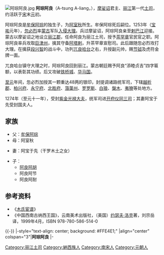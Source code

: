 [[File:阿琮阿良.jpg|thumb]]
'''阿琮阿良'''（A-tsung A-liang，{{bd|？||？||}}），[[摩娑诏|摩娑诏]]君主、[[丽江|丽江]]第一代[[丽江木氏土司|土司]]，约活跃于[[南宋|宋]]末[[元朝|元]]初。

阿琮阿良是[[牟保阿琮|牟保阿琮]]的独生子，为[[阿室秋|阿室秋]]所生。牟保阿琮死后嗣位。1253年（[[宝祐|宝祐]]元年），[[忽必烈|忽必烈]]率[[蒙古帝国|蒙古]]军队[[蒙古入侵大理|入侵大理]]。兵过摩娑诏，阿琮阿良亲至[[剌巴江|剌巴江]]迎接。蒙古以摩娑诏之地设立[[丽江郡|丽江郡]]，任命阿良为丽江土司，授予[[茶罕章|茶罕章]]官民官之职。阿琮阿良率兵攻取[[巨津州|巨津州]]，擒其守备[[阿塔剌|阿塔剌]]，升茶罕章宣慰司。此后跟随忽必烈攻打大理。在擒获[[段兴智|段兴智]]的战斗中，功列[[兀良哈台|兀良哈台]]之右，升授副元帅，赐[[节钺|节钺]]及虎符金牌一面。

兀良哈台镇守大理之时，阿琮阿良回到丽江。蒙古朝廷赐予阿良“添睦贞吉”四字匾额，以表彰其功绩。后又攻破[[铁桥城|铁桥城]]、[[华马国|华马国]]。

[[至元_(忽必烈)|至元]]年间，忽必烈加授其一颗重达48两的银印，封提调诸路统军司，下辖[[越析郡|越析郡]]、[[柏兴府|柏兴府]]、[[永宁府|永宁府]]、[[北胜府|北胜府]]、[[蒗蕖州|蒗蕖州]]、[[罗罗斯|罗罗斯]]、[[白狼|白狼]]、[[槃木|槃木]]、[[夷獠|夷獠]]等处地方。

1274年（至元十一年），受封[[光禄大夫|紫金光禄大夫]]，统军司进[[开府仪同三司|开府仪同三司]]；其妻阿宝于先受封国夫人。

==家族==
*父：[[牟保阿琮|牟保阿琮]]
*母：阿室秋

*妻：阿宝于先（干罗木土之女）

*子：
**[[阿良阿胡|阿良阿胡]]
**阿良阿节
**阿良阿耐
==参考资料==
*《[[木氏宦谱|木氏宦谱]]》
*《中国西南古纳西王国》，云南美术出版社，（美国）[[约瑟夫·洛克|约瑟夫·洛克]]著，刘宗岳译，1999年4月，ISBN 978-780-586-514-0

{{-}}
{{start box}}
|-style="text-align: center; background: #FFE4E1;"
|align="center" colspan="3"|'''阿琮阿良'''
{{s-before|[[牟保阿琮|牟保阿琮]]}}
{{s-title|[[丽江木氏土司|摩娑诏君主]]|？—？}}
{{s-after|[[阿良阿胡|阿良阿胡]]}}
|-
{{s-none|无|头衔新设立}}
{{s-title|[[丽江木氏土司|丽江土司]]|？—？}}
{{s-after|[[阿良阿胡|阿良阿胡]]}}
{{end box}}
{{丽江土司}}
[[Category:丽江土司|Category:丽江土司]]
[[Category:納西族人|Category:納西族人]]
[[Category:南宋人|Category:南宋人]]
[[Category:元朝人|Category:元朝人]]